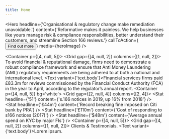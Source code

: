```yaml
---
title: Home
---
```



<Hero 
  headline={'Organisational & regulatory change make remediation unavoidable.'}
  content={'Reformative makes it painless. We help businesses like yours manage risk & compliance responsibilities, better understand their customers, and streamline Section 166 reviews.'}
  callToAction={<Button>Find out more</Button>}
  media={heroImage}
/>

<Container p={[4, null, 5]}>
  <Grid gap={[4, null, 2]} columns={[1, null, 2]}>
    <Box>
      <Heading mb={3}>To avoid financial &amp; reputational damage, firms need to demonstrate a robust compliance framework and ensure that Anti Money Laundering (AML) regulatory requirements are being adhered to at both a national and international level.</Heading>
      <Text variant={'text.body'}>Financial services firms paid £83.3m for reviews commissioned by the Financial Conduct Authority (FCA) in the year to April, according to the regulator’s annual report.</Text>
    </Box>
    <Box>
    </Box>
  </Grid>
</Container>
<Container p={[4, null, 5]} bg='white'>
  <Grid gap={[2, null, 4]} columns={[2, 4]}>
    <Box mb={3}>
      <Stat headline={'51'} content={'s.166 notices in 2019, up 16% from 2018'} />
    </Box>
    <Box mb={3}>
      <Stat headline={'£44m'} content={'Record breaking fine imposed on Citi bank by PRA'} />
    </Box>
    <Box mb={3}>
      <Stat headline={'£110m'} content={'Cost of responding to s166 notices (2017)'} />
    </Box>
    <Box mb={3}>
      <Stat headline={'$48m'} content={'Average annual spend on KYC by major FIs'} />
    </Box>
  </Grid>
</Container>
<Container p={[4, null, 5]}>
  <Grid gap={[4, null, 2]} columns={[1, null, 2]}>
    <Box>
    </Box>
    <Box>
      <Heading mb={3}>Clients &amp; Testimonials.</Heading>
      <Text variant={'text.body'}>Lorem ipsum.</Text>
    </Box>
  </Grid>
</Container>